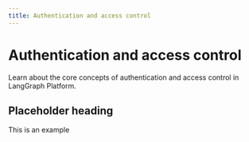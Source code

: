 ```yaml
---
title: Authentication and access control
---
```


# Authentication and access control

Learn about the core concepts of authentication and access control in LangGraph Platform. 

## Placeholder heading

This is an example